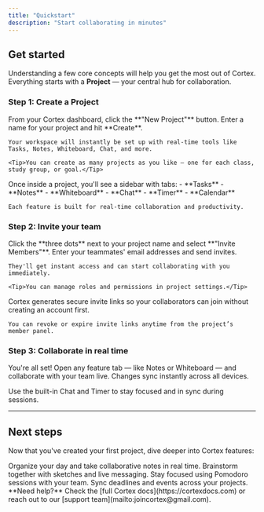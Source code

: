 ```yaml
---
title: "Quickstart"
description: "Start collaborating in minutes"
---
```


## Get started

Understanding a few core concepts will help you get the most out of Cortex. Everything starts with a **Project** — your central hub for collaboration.

### Step 1: Create a Project

<AccordionGroup>
  <Accordion icon="plus" title="Create a new project">
    From your Cortex dashboard, click the **"New Project"** button.  
    Enter a name for your project and hit **Create**.  
  
    Your workspace will instantly be set up with real-time tools like Tasks, Notes, Whiteboard, Chat, and more.
    
    <Tip>You can create as many projects as you like — one for each class, study group, or goal.</Tip>
  </Accordion>
  <Accordion icon="layout-grid" title="Explore the project dashboard">
    Once inside a project, you'll see a sidebar with tabs:  
    - **Tasks**  
    - **Notes**  
    - **Whiteboard**  
    - **Chat**  
    - **Timer**  
    - **Calendar**

    Each feature is built for real-time collaboration and productivity.
  </Accordion>
</AccordionGroup>

### Step 2: Invite your team

<AccordionGroup>
  <Accordion icon="users" title="Add collaborators">
    Click the **three dots** next to your project name and select **"Invite Members"**.  
    Enter your teammates' email addresses and send invites.

    They'll get instant access and can start collaborating with you immediately.
    
    <Tip>You can manage roles and permissions in project settings.</Tip>
  </Accordion>
  <Accordion icon="link" title="Share access securely">
    Cortex generates secure invite links so your collaborators can join without creating an account first.  

    You can revoke or expire invite links anytime from the project’s member panel.
  </Accordion>
</AccordionGroup>

### Step 3: Collaborate in real time

<Accordion icon="rocket" title="Start working together">
  You're all set!  
  Open any feature tab — like Notes or Whiteboard — and collaborate with your team live. Changes sync instantly across all devices.

  <Tip>Use the built-in Chat and Timer to stay focused and in sync during sessions.</Tip>
</Accordion>

---

## Next steps

Now that you've created your first project, dive deeper into Cortex features:

<CardGroup cols={2}>

<Card title="Tasks and Notes" icon="check" href="/features/tasks">
  Organize your day and take collaborative notes in real time.
</Card>

<Card title="Whiteboard & Chat" icon="pen-fancy" href="/features/whiteboard">
  Brainstorm together with sketches and live messaging.
</Card>

<Card title="Use the Timer" icon="clock" href="/features/timer">
  Stay focused using Pomodoro sessions with your team.
</Card>

<Card title="Manage Calendar" icon="calendar-days" href="/features/calendar">
  Sync deadlines and events across your projects.
</Card>

</CardGroup>

<Note>
  **Need help?** Check the [full Cortex docs](https://cortexdocs.com) or reach out to our [support team](mailto:joincortex@gmail.com).
</Note>
